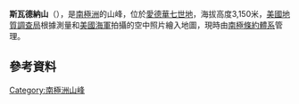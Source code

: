 {{coord|77|16|S|153|45|W|type:mountain_region:AQ|format=dms|display=title}}

'''斯瓦德納山'''（{{lang-en|Mount Swadener}}），是[[南極洲|南極洲]]的山峰，位於[[愛德華七世地|愛德華七世地]]，海拔高度3,150米，[[美國地質調查局|美國地質調查局]]根據測量和[[美國海軍|美國海軍]]拍攝的空中照片繪入地圖，現時由[[南極條約體系|南極條約體系]]管理。

==參考資料==
{{usgs-gazetteer}}

{{Antarctica-geo-stub}}
[[Category:南極洲山峰|Category:南極洲山峰]]